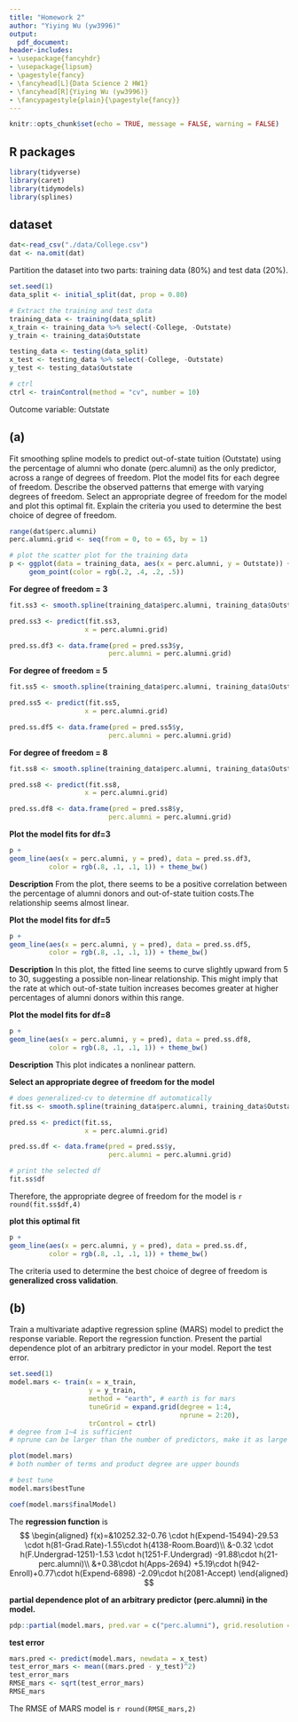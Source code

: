 ```yaml
---
title: "Homework 2" 
author: "Yiying Wu (yw3996)"
output:
  pdf_document:
header-includes:
- \usepackage{fancyhdr}
- \usepackage{lipsum}
- \pagestyle{fancy}
- \fancyhead[L]{Data Science 2 HW1}
- \fancyhead[R]{Yiying Wu (yw3996)}
- \fancypagestyle{plain}{\pagestyle{fancy}}
--- 
```


```r
knitr::opts_chunk$set(echo = TRUE, message = FALSE, warning = FALSE)
```

## R packages
```r
library(tidyverse)
library(caret)
library(tidymodels)
library(splines)
```

## dataset
```r
dat<-read_csv("./data/College.csv")
dat <- na.omit(dat)
```

Partition the dataset into two parts: training data (80%) and test data (20%).
```r
set.seed(1)
data_split <- initial_split(dat, prop = 0.80)

# Extract the training and test data
training_data <- training(data_split)
x_train <- training_data %>% select(-College, -Outstate)
y_train <- training_data$Outstate

testing_data <- testing(data_split)
x_test <- testing_data %>% select(-College, -Outstate)
y_test <- testing_data$Outstate

# ctrl
ctrl <- trainControl(method = "cv", number = 10)

```

Outcome variable: Outstate

## (a)
Fit smoothing spline models to predict out-of-state tuition (Outstate) using the percentage of alumni who donate (perc.alumni) as the only predictor, across a range of degrees of freedom. Plot the model fits for each degree of freedom. Describe the observed patterns that emerge with varying degrees of freedom. Select an appropriate degree of freedom for the model and plot this optimal fit. Explain the criteria you used to determine the best choice of degree of freedom.

```r
range(dat$perc.alumni)
perc.alumni.grid <- seq(from = 0, to = 65, by = 1)

# plot the scatter plot for the training data
p <- ggplot(data = training_data, aes(x = perc.alumni, y = Outstate)) +
     geom_point(color = rgb(.2, .4, .2, .5))
```

**For degree of freedom = 3**
```r
fit.ss3 <- smooth.spline(training_data$perc.alumni, training_data$Outstate,df=3) 

pred.ss3 <- predict(fit.ss3,
                   x = perc.alumni.grid)

pred.ss.df3 <- data.frame(pred = pred.ss3$y,
                         perc.alumni = perc.alumni.grid)

```

**For degree of freedom = 5**
```r
fit.ss5 <- smooth.spline(training_data$perc.alumni, training_data$Outstate,df=5) 

pred.ss5 <- predict(fit.ss5,
                   x = perc.alumni.grid)

pred.ss.df5 <- data.frame(pred = pred.ss5$y,
                         perc.alumni = perc.alumni.grid)

```

**For degree of freedom = 8**
```r
fit.ss8 <- smooth.spline(training_data$perc.alumni, training_data$Outstate,df=8) 

pred.ss8 <- predict(fit.ss8,
                   x = perc.alumni.grid)

pred.ss.df8 <- data.frame(pred = pred.ss8$y,
                         perc.alumni = perc.alumni.grid)

```

**Plot the model fits for df=3**
```r
p +
geom_line(aes(x = perc.alumni, y = pred), data = pred.ss.df3,
          color = rgb(.8, .1, .1, 1)) + theme_bw()
```

**Description** From the plot, there seems to be a positive correlation between the percentage of alumni donors and out-of-state tuition costs.The relationship seems almost linear.

**Plot the model fits for df=5**
```r
p +
geom_line(aes(x = perc.alumni, y = pred), data = pred.ss.df5,
          color = rgb(.8, .1, .1, 1)) + theme_bw()
```
**Description** In this plot, the fitted line seems to curve slightly upward from 5 to 30, suggesting a possible non-linear relationship. This might imply that the rate at which out-of-state tuition increases becomes greater at higher percentages of alumni donors within this range. 

**Plot the model fits for df=8**
```r
p +
geom_line(aes(x = perc.alumni, y = pred), data = pred.ss.df8,
          color = rgb(.8, .1, .1, 1)) + theme_bw()
```

**Description** This plot indicates a nonlinear pattern.

**Select an appropriate degree of freedom for the model**
```r
# does generalized-cv to determine df automatically
fit.ss <- smooth.spline(training_data$perc.alumni, training_data$Outstate,df=3) 

pred.ss <- predict(fit.ss,
                   x = perc.alumni.grid)

pred.ss.df <- data.frame(pred = pred.ss$y,
                         perc.alumni = perc.alumni.grid)

# print the selected df
fit.ss$df
```
Therefore, the appropriate degree of freedom for the model is `r round(fit.ss$df,4)`

**plot this optimal fit**
```r
p +
geom_line(aes(x = perc.alumni, y = pred), data = pred.ss.df,
          color = rgb(.8, .1, .1, 1)) + theme_bw()
```

The criteria used to determine the best choice of degree of freedom is **generalized cross validation**.

## (b)
Train a multivariate adaptive regression spline (MARS) model to predict the response variable. Report the regression function. Present the partial dependence plot of an arbitrary predictor in your model. Report the test error.

```r
set.seed(1)
model.mars <- train(x = x_train,
                    y = y_train,
                    method = "earth", # earth is for mars
                    tuneGrid = expand.grid(degree = 1:4, 
                                           nprune = 2:20),
                    trControl = ctrl)
# degree from 1~4 is sufficient
# nprune can be larger than the number of predictors, make it as large as possible

plot(model.mars)
# both number of terms and product degree are upper bounds

# best tune
model.mars$bestTune

coef(model.mars$finalModel)
```
The **regression function** is 
$$
\begin{aligned}
f(x)=&10252.32-0.76 \cdot h(Expend-15494)-29.53 \cdot h(81-Grad.Rate)-1.55\cdot h(4138-Room.Board)\\
&-0.32 \cdot h(F.Undergrad-1251)-1.53 \cdot h(1251-F.Undergrad)
-91.88\cdot h(21-perc.alumni)\\
&+0.38\cdot h(Apps-2694) +5.19\cdot h(942-Enroll)+0.77\cdot h(Expend-6898) -2.09\cdot h(2081-Accept)
\end{aligned}
$$

**partial dependence plot of an arbitrary predictor (perc.alumni) in the model.**
```r
pdp::partial(model.mars, pred.var = c("perc.alumni"), grid.resolution = 200) %>% autoplot()
```

**test error**
```r
mars.pred <- predict(model.mars, newdata = x_test)
test_error_mars <- mean((mars.pred - y_test)^2)
test_error_mars
RMSE_mars <- sqrt(test_error_mars)
RMSE_mars
```

The RMSE of MARS model is `r round(RMSE_mars,2)`